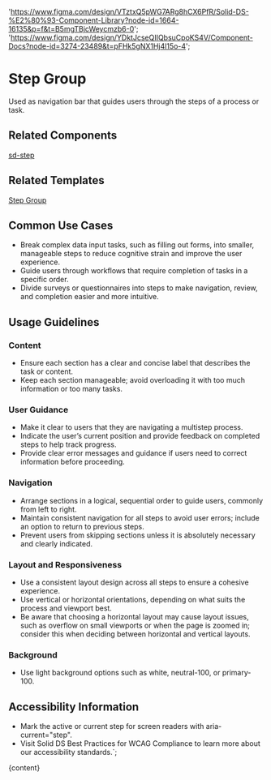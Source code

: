 

  'https://www.figma.com/design/VTztxQ5pWG7ARg8hCX6PfR/Solid-DS-%E2%80%93-Component-Library?node-id=1664-16135&p=f&t=B5mgTBjcWeycmzb6-0';
  'https://www.figma.com/design/YDktJcseQIIQbsuCpoKS4V/Component-Docs?node-id=3274-23489&t=pFHk5gNX1Hj4l15o-4';

# Step Group

Used as navigation bar that guides users through the steps of a process or task.

<DefaultStory />

<DocumentationLinks storybookLink="${storybookLink}" figmaLibrary="${figmaLibrary}" figmaDocs="${figmaDocs}" />

## Related Components

[sd-step](/?path=/docs/components-sd-step--docs)

## Related Templates

[Step Group](/?path=/docs/templates-step-group--docs)

## Common Use Cases

- Break complex data input tasks, such as filling out forms, into smaller, manageable steps to reduce cognitive strain and improve the user experience.
- Guide users through workflows that require completion of tasks in a specific order.
- Divide surveys or questionnaires into steps to make navigation, review, and completion easier and more intuitive.

## Usage Guidelines

### Content

- Ensure each section has a clear and concise label that describes the task or content.
- Keep each section manageable; avoid overloading it with too much information or too many tasks.

### User Guidance

- Make it clear to users that they are navigating a multistep process.
- Indicate the user’s current position and provide feedback on completed steps to help track progress.
- Provide clear error messages and guidance if users need to correct information before proceeding.

### Navigation

- Arrange sections in a logical, sequential order to guide users, commonly from left to right.
- Maintain consistent navigation for all steps to avoid user errors; include an option to return to previous steps.
- Prevent users from skipping sections unless it is absolutely necessary and clearly indicated.

### Layout and Responsiveness

- Use a consistent layout design across all steps to ensure a cohesive experience.
- Use vertical or horizontal orientations, depending on what suits the process and viewport best.
- Be aware that choosing a horizontal layout may cause layout issues, such as overflow on small viewports or when the page is zoomed in; consider this when deciding between horizontal and vertical layouts.

### Background

- Use light background options such as white, neutral-100, or primary-100.

## Accessibility Information

- Mark the active or current step for screen readers with aria-current="step".
- Visit <sd-link href="https://www.figma.com/design/YDktJcseQIIQbsuCpoKS4V/Component-Docs?node-id=10708-5011&t=Z1FxSGWkmXG5r5sw-4" target="_blank">Solid DS Best Practices for WCAG Compliance</sd-link> to learn more about our accessibility standards.`;

<Meta title="Components/sd-step-group/Overview" />

<OverviewFormatter story={StepGroupStories.Default}>{content}</OverviewFormatter>
